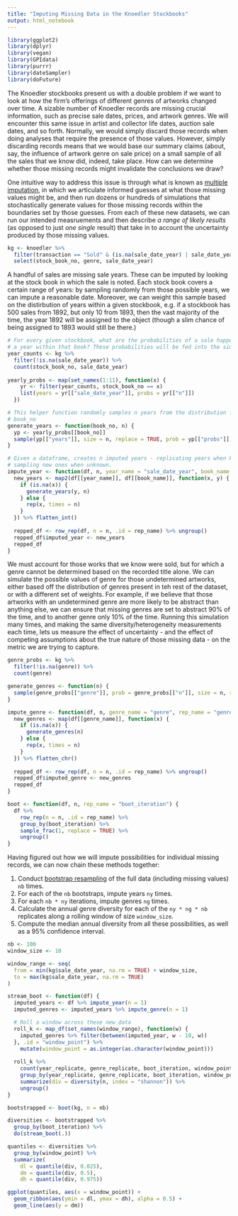 ```yaml
---
title: "Imputing Missing Data in the Knoedler Stockbooks"
output: html_notebook
---
```


```r
library(ggplot2)
library(dplyr)
library(vegan)
library(GPIdata)
library(purrr)
library(dateSampler)
library(doFuture)
```

The Knoedler stockbooks present us with a double problem if we want to look at how the firm's offerings of different genres of artworks changed over time.
A sizable number of Knoedler records are missing crucial information, such as precise sale dates, prices, and artwork genres.
We will encounter this same issue in artist and collector life dates, auction sale dates, and so forth.
Normally, we would simply discard those records when doing analyses that require the presence of those values.
However, simply discarding records means that we would base our summary claims (about, say, the influence of artwork genre on sale price) on a small sample of all the sales that we know did, indeed, take place.
How can we determine whether those missing records might invalidate the conclusions we draw?

One intuitive way to address this issue is through what is known as [multiple imputation](https://en.wikipedia.org/wiki/Imputation_(statistics)#Multiple_imputation), in which we articulate informed guesses at what those missing values might be, and then run dozens or hundreds of simulations that stochastically generate values for those missing records within the boundaries set by those guesses.
From each of these new datasets, we can run our intended measruements and then describe _a range of likely results_ (as opposed to just _one single_ result) that take in to account the uncertainty produced by those missing values.

```r
kg <- knoedler %>%
  filter(transaction == "Sold" & (is.na(sale_date_year) | sale_date_year < 1973)) %>%
  select(stock_book_no, genre, sale_date_year)
```

A handful of sales are missing sale years. 
These can be imputed by looking at the stock book in which the sale is noted.
Each stock book covers a certain range of years: by sampling randomly from those possible years, we can impute a reasonable date.
Moreover, we can weight this sample based on the distirbution of years within a given stockbook, e.g. if a stockbook has 500 sales from 1892, but only 10 from 1893, then the vast majority of the time, the year 1892 will be assigned to the object (though a slim chance of being assigned to 1893 would still be there.)

```r
# For every given stockbook, what are the probabilities of a sale happening on
# a year within that book? These probabilities will be fed into the simulation.
year_counts <- kg %>% 
  filter(!is.na(sale_date_year)) %>% 
  count(stock_book_no, sale_date_year)
  
yearly_probs <- map(set_names(1:11), function(x) {
    yr <- filter(year_counts, stock_book_no == x)
    list(years = yr[["sale_date_year"]], probs = yr[["n"]])
  })

# This helper function randomly samples n years from the distribution found in
# book_no
generate_years <- function(book_no, n) {
  yp <- yearly_probs[[book_no]]
  sample(yp[["years"]], size = n, replace = TRUE, prob = yp[["probs"]])
}

# Given a dataframe, creates n imputed years - replicating years when known, and
# sampling new ones when unknown.
impute_year <- function(df, n, year_name = "sale_date_year", book_name = "stock_book_no", rep_name = "year_replicate") {
  new_years <- map2(df[[year_name]], df[[book_name]], function(x, y) {
    if (is.na(x)) {
      generate_years(y, n)
    } else {
      rep(x, times = n)
    }
  }) %>% flatten_int()
  
  repped_df <- row_rep(df, n = n, .id = rep_name) %>% ungroup()
  repped_df$imputed_year <- new_years
  repped_df
}
```

We must account for those works that we know were sold, but for which a genre cannot be determined based on the recorded title alone. 
We can simulate the possible values of genre for those undetermined artworks, either based off the distribution of genres present in teh rest of the dataset, or with a different set of weights. 
For example, if we believe that those artworks with an undetermined genre are more likely to be abstract than anything else, we can ensure that missing genres are set to abstract 90% of the time, and to another genre only 10% of the time. 
Running this simulation many times, and making the same diversity/heterogeneity measurements each time, lets us measure the effect of uncertainty - and the effect of competing assumptions about the true nature of those missing data - on the metric we are trying to capture.

```r
genre_probs <- kg %>%
  filter(!is.na(genre)) %>%
  count(genre)

generate_genres <- function(n) {
  sample(genre_probs[["genre"]], prob = genre_probs[["n"]], size = n, replace = TRUE)
}

impute_genre <- function(df, n, genre_name = "genre", rep_name = "genre_replicate") {
  new_genres <- map(df[[genre_name]], function(x) {
    if (is.na(x)) {
      generate_genres(n)
    } else {
      rep(x, times = n)
    }
  }) %>% flatten_chr()
  
  repped_df <- row_rep(df, n = n, .id = rep_name) %>% ungroup()
  repped_df$imputed_genre <- new_genres
  repped_df
}
```

```r
boot <- function(df, n, rep_name = "boot_iteration") {
  df %>% 
    row_rep(n = n, .id = rep_name) %>% 
    group_by(boot_iteration) %>% 
    sample_frac(1, replace = TRUE) %>% 
    ungroup()
}
```

Having figured out how we will impute possibilities for individual missing records, we can now chain these methods together:

1. Conduct [bootstrap resampling]() of the full data (including missing values) `nb` times. 
2. For each of the `nb` bootstraps, impute years `ny` times.
3. For each `nb * ny` iterations, impute genres `ng` times.
4. Calculate the annual genre diversity for each of the `ny * ng * nb` replicates along a rolling window of size `window_size`.
5. Compute the median annual diversity from all these possibilities, as well as a 95% confidence interval.

```r
nb <- 100
window_size <- 10

window_range <- seq(
  from = min(kg$sale_date_year, na.rm = TRUE) + window_size,
  to = max(kg$sale_date_year, na.rm = TRUE)
)
```

```r
stream_boot <- function(df) {
  imputed_years <- df %>% impute_year(n = 1)
  imputed_genres <- imputed_years %>% impute_genre(n = 1)

  # Roll a window across these new data
  roll_k <- map_df(set_names(window_range), function(w) {
    imputed_genres %>% filter(between(imputed_year, w - 10, w))
  }, .id = "window_point") %>% 
    mutate(window_point = as.integer(as.character(window_point)))
  
  roll_k %>% 
    count(year_replicate, genre_replicate, boot_iteration, window_point, genre) %>% 
    group_by(year_replicate, genre_replicate, boot_iteration, window_point) %>% 
    summarize(div = diversity(n, index = "shannon")) %>% 
    ungroup()
}
```

```r
bootstrapped <- boot(kg, n = nb)

diversities <- bootstrapped %>% 
  group_by(boot_iteration) %>% 
  do(stream_boot(.))

quantiles <- diversities %>% 
  group_by(window_point) %>% 
  summarize(
    dl = quantile(div, 0.025),
    dm = quantile(div, 0.5),
    dh = quantile(div, 0.975))
```

```r
ggplot(quantiles, aes(x = window_point)) +
  geom_ribbon(aes(ymin = dl, ymax = dh), alpha = 0.5) +
  geom_line(aes(y = dm))
```
